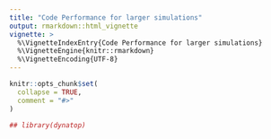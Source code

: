 ```yaml
---
title: "Code Performance for larger simulations"
output: rmarkdown::html_vignette
vignette: >
  %\VignetteIndexEntry{Code Performance for larger simulations}
  %\VignetteEngine{knitr::rmarkdown}
  %\VignetteEncoding{UTF-8}
---
```


```r
knitr::opts_chunk$set(
  collapse = TRUE,
  comment = "#>"
)
```




```r
## library(dynatop)
```
